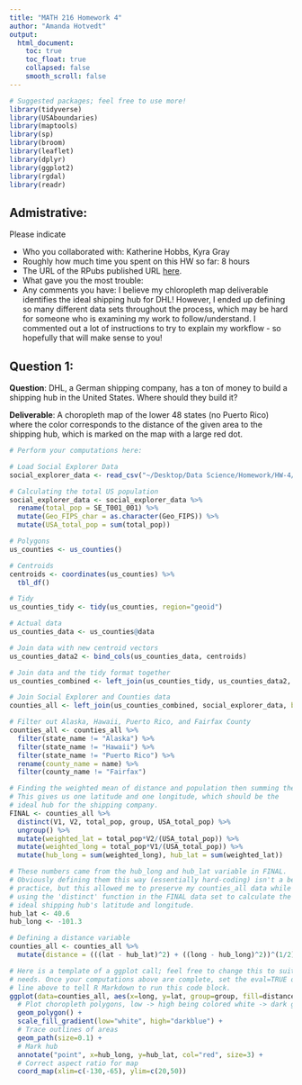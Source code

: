 ```yaml
---
title: "MATH 216 Homework 4"
author: "Amanda Hotvedt"
output:
  html_document:
    toc: true
    toc_float: true
    collapsed: false
    smooth_scroll: false
---
```


```r
# Suggested packages; feel free to use more!
library(tidyverse)
library(USAboundaries)
library(maptools)
library(sp)
library(broom)
library(leaflet)
library(dplyr)
library(ggplot2)
library(rgdal)
library(readr)
```



## Admistrative:

Please indicate

* Who you collaborated with: Katherine Hobbs, Kyra Gray
* Roughly how much time you spent on this HW so far: 8 hours
* The URL of the RPubs published URL [here](http://rpubs.com/ahotvedt/HW4).
* What gave you the most trouble: 
* Any comments you have: I believe my chloropleth map deliverable identifies the ideal shipping hub for DHL! However, I ended up defining so many different data sets throughout the process, which may be hard for someone who is examining my work to follow/understand. I commented out a lot of instructions to try to explain my workflow - so hopefully that will make sense to you! 



## Question 1:

**Question**:  DHL, a German shipping company, has a ton of money to build a
shipping hub in the United States. Where should they build it?

**Deliverable**: A choropleth map of the lower 48 states (no Puerto Rico) where
the color corresponds to the distance of the given area to the shipping hub,
which is marked on the map with a large red dot.

```r
# Perform your computations here:

# Load Social Explorer Data
social_explorer_data <- read_csv("~/Desktop/Data Science/Homework/HW-4/R11276893_SL050.csv")

# Calculating the total US population
social_explorer_data <- social_explorer_data %>% 
  rename(total_pop = SE_T001_001) %>% 
  mutate(Geo_FIPS_char = as.character(Geo_FIPS)) %>% 
  mutate(USA_total_pop = sum(total_pop))

# Polygons
us_counties <- us_counties()

# Centroids
centroids <- coordinates(us_counties) %>% 
  tbl_df()

# Tidy
us_counties_tidy <- tidy(us_counties, region="geoid")

# Actual data
us_counties_data <- us_counties@data

# Join data with new centroid vectors
us_counties_data2 <- bind_cols(us_counties_data, centroids)

# Join data and the tidy format together
us_counties_combined <- left_join(us_counties_tidy, us_counties_data2, by=c("id"="geoid"))

# Join Social Explorer and Counties data
counties_all <- left_join(us_counties_combined, social_explorer_data, by=c("id" = "Geo_FIPS_char"))

# Filter out Alaska, Hawaii, Puerto Rico, and Fairfax County
counties_all <- counties_all %>% 
  filter(state_name != "Alaska") %>% 
  filter(state_name != "Hawaii") %>% 
  filter(state_name != "Puerto Rico") %>% 
  rename(county_name = name) %>% 
  filter(county_name != "Fairfax")

# Finding the weighted mean of distance and population then summing them.
# This gives us one latitude and one longitude, which should be the 
# ideal hub for the shipping company.
FINAL <- counties_all %>% 
  distinct(V1, V2, total_pop, group, USA_total_pop) %>% 
  ungroup() %>% 
  mutate(weighted_lat = total_pop*V2/(USA_total_pop)) %>% 
  mutate(weighted_long = total_pop*V1/(USA_total_pop)) %>% 
  mutate(hub_long = sum(weighted_long), hub_lat = sum(weighted_lat))

# These numbers came from the hub_long and hub_lat variable in FINAL.
# Obviously defining them this way (essentially hard-coding) isn't a best
# practice, but this allowed me to preserve my counties_all data while
# using the 'distinct' function in the FINAL data set to calculate the
# ideal shipping hub's latitude and longitude.
hub_lat <- 40.6
hub_long <- -101.3

# Defining a distance variable
counties_all <- counties_all %>% 
  mutate(distance = (((lat - hub_lat)^2) + ((long - hub_long)^2))^(1/2))

```


```r
# Here is a template of a ggplot call; feel free to change this to suit your
# needs. Once your computations above are complete, set the eval=TRUE on the
# line above to tell R Markdown to run this code block.
ggplot(data=counties_all, aes(x=long, y=lat, group=group, fill=distance)) +
  # Plot choropleth polygons, low -> high being colored white -> dark green
  geom_polygon() +
  scale_fill_gradient(low="white", high="darkblue") + 
  # Trace outlines of areas
  geom_path(size=0.1) +
  # Mark hub
  annotate("point", x=hub_long, y=hub_lat, col="red", size=3) +
  # Correct aspect ratio for map
  coord_map(xlim=c(-130,-65), ylim=c(20,50))

         
```






